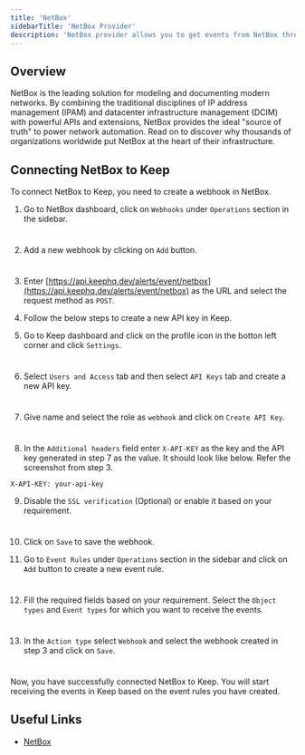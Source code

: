 ```yaml
---
title: 'NetBox'
sidebarTitle: 'NetBox Provider'
description: 'NetBox provider allows you to get events from NetBox through webhook.'
---
```


## Overview

NetBox is the leading solution for modeling and documenting modern networks. By combining the traditional disciplines of IP address management (IPAM) and datacenter infrastructure management (DCIM) with powerful APIs and extensions, NetBox provides the ideal "source of truth" to power network automation. Read on to discover why thousands of organizations worldwide put NetBox at the heart of their infrastructure.

## Connecting NetBox to Keep

To connect NetBox to Keep, you need to create a webhook in NetBox.

1. Go to NetBox dashboard, click on `Webhooks` under `Operations` section in the sidebar.

<Frame width="100" height="200">
  <img height="10" src="/images/netbox-provider_1.png" />
</Frame>

2. Add a new webhook by clicking on `Add` button.

<Frame width="100" height="200">
  <img height="10" src="/images/netbox-provider_2.png" />
</Frame>

3. Enter [https://api.keephq.dev/alerts/event/netbox](https://api.keephq.dev/alerts/event/netbox) as the URL and select the request method as `POST`.

4. Follow the below steps to create a new API key in Keep.

5. Go to Keep dashboard and click on the profile icon in the botton left corner and click `Settings`.

<Frame width="100" height="200">
  <img height="10" src="/images/netbox-provider_4.png" />
</Frame>

6. Select `Users and Access` tab and then select `API Keys` tab and create a new API key.

<Frame width="100" height="200">
  <img height="10" src="/images/netbox-provider_5.png" />
</Frame>

7. Give name and select the role as `webhook` and click on `Create API Key`.

<Frame width="100" height="200">
  <img height="10" src="/images/netbox-provider_6.png" />
</Frame>

8. In the `Additional headers` field enter `X-API-KEY` as the key and the API key generated in step 7 as the value. It should look like below. Refer the screenshot from step 3.

```
X-API-KEY: your-api-key
```

9. Disable the `SSL verification` (Optional) or enable it based on your requirement.

<Frame width="100" height="200">
  <img height="10" src="/images/netbox-provider_7.png" />
</Frame>

10. Click on `Save` to save the webhook.

11. Go to `Event Rules` under `Operations` section in the sidebar and click on `Add` button to create a new event rule.

<Frame width="100" height="200">
  <img height="10" src="/images/netbox-provider_8.png" />
</Frame>

12. Fill the required fields based on your requirement. Select the `Object types` and `Event types` for which you want to receive the events.

<Frame width="100" height="200">
  <img height="10" src="/images/netbox-provider_9.png" />
</Frame>

13. In the `Action type` select `Webhook` and select the webhook created in step 3 and click on `Save`.

<Frame width="100" height="200">
  <img height="10" src="/images/netbox-provider_10.png" />
</Frame>

Now, you have successfully connected NetBox to Keep. You will start receiving the events in Keep based on the event rules you have created.

## Useful Links

- [NetBox](https://netboxlabs.com/)

